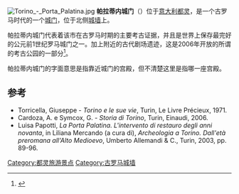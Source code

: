 [[Image:Torino_-_Porta_Palatina.jpg|thumb]]
'''帕拉蒂内城门'''（{{Lang-it|'''Porta Palatina'''或'''Porte Palatine'''}}）位于[[意大利|意大利]][[都灵|都灵]]，是一个古罗马时代的一个[[城门|城门]]，位于北侧[[城墙|城墙]]上。

帕拉蒂内城门代表着该市在古罗马时期的主要考古证据，并且是世界上保存最完好的公元前1世纪罗马城门之一。加上附近的古代剧场遗迹，这是2006年开放的所谓的考古公园的一部分<ref>{{Cite web |url=http://www.museoarcheologicotorino.beniculturali.it/ |title=存档副本 |access-date=2014-12-22 |archive-date=2020-02-22 |archive-url=https://web.archive.org/web/20200222103110/http://www.museoarcheologicotorino.beniculturali.it/ |dead-url=yes }}</ref>。

帕拉蒂内城门的字面意思是指靠近城门的宫殿，但不清楚这里是指哪一座宫殿。

==参考==
<references/>
* Torricella, Giuseppe - ''Torino e le sue vie'', Turin, Le Livre Précieux, 1971.
* Cardoza, A. e Symcox, G. - ''Storia di Torino'', Turin, Einaudi, 2006.
* Luisa Papotti, ''La Porta Palatina. L'intervento di restauro degli anni novanta'', in Liliana Mercando (a cura di), ''Archeologia a Torino. Dall'età preromana all'Alto Medioevo'', Umberto Allemandi & C., Turin, 2003, pp. 89-96.

[[Category:都灵旅游景点|Category:都灵旅游景点]]
[[Category:古罗马城墙|Category:古罗马城墙]]